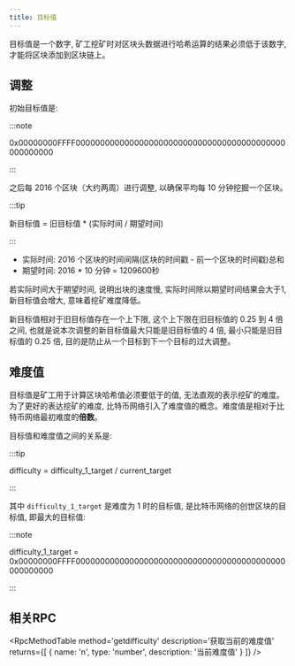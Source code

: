 ```yaml
---
title: 目标值
---
```


目标值是一个数字, 矿工挖矿时对区块头数据进行哈希运算的结果必须低于该数字, 才能将区块添加到区块链上。

## 调整

初始目标值是:

:::note

0x00000000FFFF0000000000000000000000000000000000000000000000000000

:::

之后每 2016 个区块（大约两周）进行调整, 以确保平均每 10 分钟挖掘一个区块。

:::tip

新目标值 = 旧目标值 \* (实际时间 / 期望时间)

:::

- 实际时间: 2016 个区块的时间间隔(区块的时间戳 - 前一个区块的时间戳)总和
- 期望时间: 2016 \* 10 分钟 = 1209600秒

若实际时间大于期望时间, 说明出块的速度慢, 实际时间除以期望时间结果会大于1, 新目标值会增大, 意味着挖矿难度降低。

新目标值相对于旧目标值存在一个上下限, 这个上下限在旧目标值的 0.25 到 4 倍之间, 也就是说本次调整的新目标值最大只能是旧目标值的 4 倍, 最小只能是旧目标值的 0.25 倍, 目的是防止从一个目标到下一个目标的过大调整。

## 难度值

目标值是矿工用于计算区块哈希值必须要低于的值, 无法直观的表示挖矿的难度。为了更好的表达挖矿的难度, 比特币网络引入了难度值的概念。难度值是相对于比特币网络最初难度的**倍数**。

目标值和难度值之间的关系是:

:::tip

difficulty = difficulty_1_target / current_target

:::

其中 `difficulty_1_target` 是难度为 1 时的目标值, 是比特币网络的创世区块的目标值, 即最大的目标值:

:::note

difficulty_1_target = 0x00000000FFFF0000000000000000000000000000000000000000000000000000

:::

## 相关RPC

<RpcMethodTable
  method='getdifficulty'
  description='获取当前的难度值'
  returns={[
    {
      name: 'n',
      type: 'number',
      description: '当前难度值'
    }
  ]}
/>
